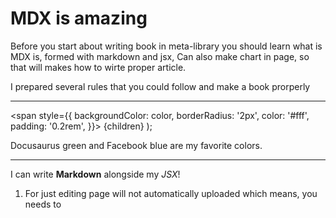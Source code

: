 # MDX is amazing 


Before you start about writing book in meta-library you should learn what is MDX is, formed with markdown and jsx, Can also make chart in page, so that will makes how to wirte proper article.  

 I prepared several rules that you could follow and make a book prorperly

---

  <span
    style={{
      backgroundColor: color,
      borderRadius: '2px',
      color: '#fff',
      padding: '0.2rem',
    }}>
    {children}
  </span>
);

<Highlight color="#25c2a0">Docusaurus green</Highlight> and <Highlight color="#1877F2">Facebook blue</Highlight> are my favorite colors.

---
I can write **Markdown** alongside my _JSX_!


1. For just editing page will not automatically uploaded which means, you needs to 